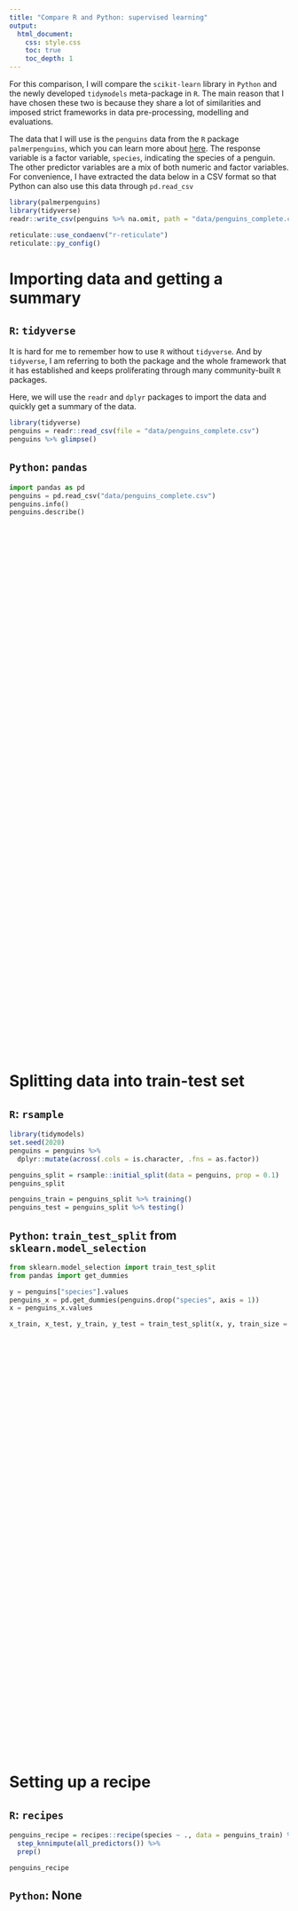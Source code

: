 ```yaml
---
title: "Compare R and Python: supervised learning"
output: 
  html_document:
    css: style.css
    toc: true
    toc_depth: 1
---
```


For this comparison, I will compare the `scikit-learn` library in `Python` and the newly developed `tidymodels` meta-package in `R`. The main reason that I have chosen these two is because they share a lot of similarities and imposed strict frameworks in data pre-processing, modelling and evaluations. 

The data that I will use is the `penguins` data from the `R` package `palmerpenguins`, which you can learn more about [here](https://allisonhorst.github.io/palmerpenguins/articles/intro.html). The response variable is a factor variable, `species`, indicating the species of a penguin. The other predictor variables are a mix of both numeric and factor variables. For convenience, I have extracted the data below in a CSV format so that Python can also use this data through `pd.read_csv`

```r
library(palmerpenguins)
library(tidyverse)
readr::write_csv(penguins %>% na.omit, path = "data/penguins_complete.csv")
```

```r
reticulate::use_condaenv("r-reticulate")
reticulate::py_config()
```



# Importing data and getting a summary 

<div class="left">

## `R`: `tidyverse`

It is hard for me to remember how to use `R` without `tidyverse`. And by `tidyverse`, I am referring to both the package and the whole framework that it has established and keeps proliferating through many community-built `R` packages. 

Here, we will use the `readr` and `dplyr` packages to import the data and quickly get a summary of the data. 

```r
library(tidyverse)
penguins = readr::read_csv(file = "data/penguins_complete.csv")
penguins %>% glimpse()
```

</div>

<div class="right">

## `Python`: `pandas`

```python
import pandas as pd
penguins = pd.read_csv("data/penguins_complete.csv")
penguins.info()
penguins.describe()
```

</div>

<div style="margin-bottom:1000px;">
</div>

# Splitting data into train-test set

<div class="left">

## `R`: `rsample`

```r
library(tidymodels)
set.seed(2020)
penguins = penguins %>% 
  dplyr::mutate(across(.cols = is.character, .fns = as.factor))

penguins_split = rsample::initial_split(data = penguins, prop = 0.1)
penguins_split

penguins_train = penguins_split %>% training()
penguins_test = penguins_split %>% testing()
```

</div>

<div class="right">
## `Python`: `train_test_split` from `sklearn.model_selection`

```python
from sklearn.model_selection import train_test_split
from pandas import get_dummies

y = penguins["species"].values
penguins_x = pd.get_dummies(penguins.drop("species", axis = 1))
x = penguins_x.values

x_train, x_test, y_train, y_test = train_test_split(x, y, train_size = 0.1, random_state = 123)
```

</div>

<div style="margin-bottom:800px;">
</div>

# Setting up a recipe

<div class="left">
## `R`: `recipes`
```r
penguins_recipe = recipes::recipe(species ~ ., data = penguins_train) %>% 
  step_knnimpute(all_predictors()) %>% 
  prep()

penguins_recipe
```

</div>

<div class="right">
## `Python`: None
</div>

<div style="margin-bottom:800px;">
</div>

# Defining a (random forest) model

<div class="left">

## `R`: `parsnip`

```r
rf_model = rand_forest() %>%
  set_args(trees = 100) %>% 
  set_engine("randomForest") %>% 
  set_mode("classification")
```

</div>

<div class="right">

## `Python`: `sklearn.ensemble`

```python
from sklearn.ensemble import RandomForestClassifier

steps = [('rf', RandomForestClassifier(n_estimators = 100))]
```

</div>

<div style="margin-bottom:800px;">
</div>

# Setting up a workflow/pipeline

<div class="left">
## `R`: `workflowr`

```r
rf_workflow = workflow() %>% 
  add_recipe(penguins_recipe) %>% 
  add_model(rf_model)

rf_pred_tbl = predict(rf_workflow %>% fit(data = penguins_train), 
                      new_data = penguins_test)

rf_pred_tbl = rf_pred_tbl %>% 
  dplyr::mutate(true = penguins_test$species %>% factor)

rf_pred_tbl
```

</div>

<div class="right">

## `Python`: `Pipeline` from `sklearn.pipeline`

```python
from sklearn.pipeline import Pipeline
pipeline = Pipeline(steps = steps)

rf_pipeline_model = pipeline.fit(x_train, y_train)

rf_pred_tbl = pd.DataFrame(
{"true": y_test,
"pred": rf_pipeline_model.predict(x_test)})

rf_pred_tbl
```

</div>

<div style="margin-bottom:800px;">
</div>

# Evaluation

<div class="left">
## `R`: `yardstick`
```r
multi_metric = metric_set(accuracy, precision, recall, f_meas)
multi_metric(data = rf_pred_tbl, truth = true, estimate = ".pred_class")
```
</div>

<div class="right">
## `Python`: `sklearn.metrics`

```python
from sklearn.metrics import classification_report

cr = classification_report(
y_true = rf_pred_tbl.true, 
y_pred = rf_pred_tbl.pred)

print(cr)
```
</div>